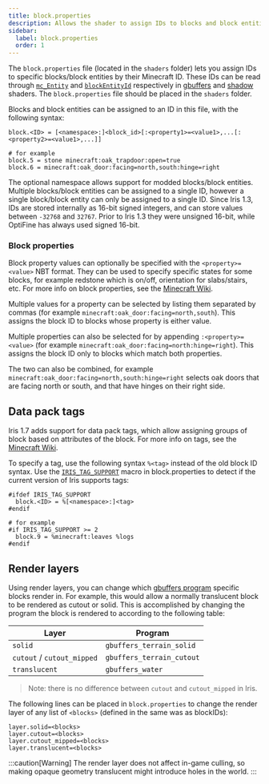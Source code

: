 ```yaml
---
title: block.properties
description: Allows the shader to assign IDs to blocks and block entities.
sidebar:
  label: block.properties
  order: 1
---
```



The `block.properties` file (located in the `shaders` folder) lets you assign IDs to specific blocks/block entities by their Minecraft ID. These IDs can be read through [`mc_Entity`](/current/reference/attributes/mc_entity/) and [`blockEntityId`](/current/reference/uniforms/id/#blockentityid) respectively in [gbuffers](/current/reference/programs/gbuffers/) and [shadow](/current/reference/programs/shadow/) shaders. The `block.properties` file should be placed in the `shaders` folder.

Blocks and block entities can be assigned to an ID in this file, with the following syntax:
```properties title="block.properties"
block.<ID> = [<namespace>:]<block_id>[:<property1>=<value1>,...[:<property2>=<value1>,...]]

# for example
block.5 = stone minecraft:oak_trapdoor:open=true
block.6 = minecraft:oak_door:facing=north,south:hinge=right
```

The optional namespace allows support for modded blocks/block entities. Multiple blocks/block entities can be assigned to a single ID, however a single block/block entity can only be assigned to a single ID. Since Iris 1.3, IDs are stored internally as 16-bit signed integers, and can store values between `-32768` and `32767`. Prior to Iris 1.3 they were unsigned 16-bit, while OptiFine has always used signed 16-bit.

### Block properties
Block property values can optionally be specified with the `<property>=<value>` NBT format. They can be used to specify specific states for some blocks, for example redstone which is on/off, orientation for slabs/stairs, etc. For more info on block properties, see the [Minecraft Wiki](https://minecraft.wiki/w/Block_states).

Multiple values for a property can be selected by listing them separated by commas (for example `minecraft:oak_door:facing=north,south`). This assigns the block ID to blocks whose property is either value.

Multiple properties can also be selected for by appending `:<property>=<value>` (for example `minecraft:oak_door:facing=north:hinge=right`). This assigns the block ID only to blocks which match both properties.

The two can also be combined, for example `minecraft:oak_door:facing=north,south:hinge=right` selects oak doors that are facing north or south, and that have hinges on their right side.


## Data pack tags

Iris 1.7 adds support for data pack tags, which allow assigning groups of block based on attributes of the block. For more info on tags, see the [Minecraft Wiki](https://minecraft.wiki/w/Tag#Java_Edition_2).

To specify a tag, use the following syntax `%<tag>` instead of the old block ID syntax. Use the [`IRIS_TAG_SUPPORT`](/current/reference/macros/iris_tag_support/) macro in block.properties to detect if the current version of Iris supports tags:
```properties title="block.properties"  
#ifdef IRIS_TAG_SUPPORT
  block.<ID> = %[<namespace>:]<tag>
#endif

# for example
#if IRIS_TAG_SUPPORT >= 2
  block.9 = %minecraft:leaves %logs
#endif
```

## Render layers

Using render layers, you can change which [gbuffers program](/current/reference/programs/gbuffers) specific blocks render in. For example, this would allow a normally translucent block to be rendered as cutout or solid. This is accomplished by changing the program the block is rendered to according to the following table:

| Layer                     | Program                   |
| ------------------------- | ------------------------- |
| `solid`                   | `gbuffers_terrain_solid`  |
| `cutout` / `cutout_mipped`| `gbuffers_terrain_cutout` |
| `translucent`             | `gbuffers_water`          |

> Note: there is no difference between `cutout` and `cutout_mipped` in Iris.

The following lines can be placed in `block.properties` to change the render layer of any list of `<blocks>` (defined in the same was as blockIDs):

```properties title="block.properties"
layer.solid=<blocks>
layer.cutout=<blocks>
layer.cutout_mipped=<blocks>
layer.translucent=<blocks>
```

:::caution[Warning]
The render layer does not affect in-game culling, so making opaque geometry translucent might introduce holes in the world.
:::